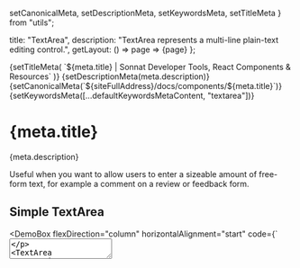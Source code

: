   setCanonicalMeta,
  setDescriptionMeta,
  setKeywordsMeta,
  setTitleMeta
} from "utils";

  title: "TextArea",
  description: "TextArea represents a multi-line plain-text editing control.",
  getLayout: () => page => <WithSidebar>{page}</WithSidebar>
};

<Head>
  {setTitleMeta(
    `${meta.title} | Sonnat Developer Tools, React Components & Resources`
  )}
  {setDescriptionMeta(meta.description)}
  {setCanonicalMeta(`${siteFullAddress}/docs/components/${meta.title}`)}
  {setKeywordsMeta([...defaultKeywordsMetaContent, "textarea"])}
</Head>

<h1>
  <span>{meta.title}</span>
  <AnchorButton anchorId="overview" />
  <PageEditButton href={`pages/docs/components/${meta.title}.mdx`} />
</h1>

<p>{meta.description}</p>

<p>
  Useful when you want to allow users to enter a sizeable amount of free-form
  text, for example a comment on a review or feedback form.
</p>

<h2>
  <span>Simple TextArea</span>
  <AnchorButton anchorId="simple-textareas" />
</h2>

<DemoBox
  flexDirection="column"
  horizontalAlignment="start"
  code={`<TextArea
  name="input"
  placeholder="Placeholder"
  fluid
/>
<TextArea
  name="input"
  placeholder="read-only"
  readOnly
  fluid
/>
<TextArea
  name="input"
  placeholder="read-only"
  readOnly
  defaultValue="Default value + read-only"
  fluid
/>
<TextArea
  name="input"
  placeholder="read-only"
  defaultValue="Default value + disabled"
  disabled
  fluid
/>
<TextArea
  name="input"
  placeholder="read-only and disabled"
  readOnly
  disabled
  fluid
/>
<TextArea
  name="input"
  placeholder="read-only and disabled | with default value"
  defaultValue="Default value + disabled + read-only"
  readOnly
  disabled
  fluid
/>
<TextArea
  name="input"
  placeholder="Has Error"
  fluid
  hasError
/>
<TextArea
  name="input"
  placeholder="With helper text"
  fluid
  helperText="This is an informative helper text."
/>`}
>
  <TextArea
    name="input"
    placeholder="Placeholder"
    fluid
    className="demoSubject"
  />
  <TextArea
    name="input"
    placeholder="read-only"
    readOnly
    fluid
    className="demoSubject"
  />
  <TextArea
    name="input"
    placeholder="read-only"
    readOnly
    defaultValue="Default value + read-only"
    fluid
    className="demoSubject"
  />
  <TextArea
    name="input"
    placeholder="read-only"
    defaultValue="Default value + disabled"
    disabled
    fluid
    className="demoSubject"
  />
  <TextArea
    name="input"
    placeholder="read-only and disabled"
    readOnly
    disabled
    fluid
    className="demoSubject"
  />
  <TextArea
    name="input"
    placeholder="read-only and disabled | with default value"
    defaultValue="Default value + disabled + read-only"
    readOnly
    disabled
    fluid
    className="demoSubject"
  />
  <TextArea
    name="input"
    placeholder="Has Error"
    fluid
    hasError
    className="demoSubject"
  />
  <TextArea
    name="input"
    placeholder="With helper text"
    fluid
    helperText="This is an informative helper text."
    className="demoSubject"
  />
</DemoBox>

<h2>
  <span>Controlled TextArea</span>
  <AnchorButton anchorId="controlled-textarea" />
</h2>

<p>
  You can use the <inlineCode>value</inlineCode>, and{" "}
  <inlineCode>onChange</inlineCode> properties to control the behaviour of the
  textarea.
</p>

<TextAreaControlledDemo />

<h2>
  <span>API</span>
  <AnchorButton anchorId="api" />
</h2>

<p>Learn more about the properties and the customization points.</p>

<h3>
  <span>Usage</span>
  <AnchorButton anchorId="usage" />
</h3>

```typescript
// recommended
import TextArea from "@sonnat/ui/TextArea";

//or
import { TextArea } from "@sonnat/ui";
```

<h3>
  <span>Properties</span>
  <AnchorButton anchorId="properties" />
</h3>

<p>
  Note that the documentation avoids mentioning all the native props (there are
  a lot) in this section of the components.
</p>

<table cols={4}>
  <caption>TextArea Properties</caption>
  <thead>
    <tr>
      <th>Name</th>
      <th>Type</th>
      <th>Default</th>
      <th>Description</th>
    </tr>
  </thead>
  <tbody>
    <tr>
      <td>className</td>
      <td>string</td>
      <td>-</td>
      <td>
        Append to the class names applied to the component so you can override
        or extend the styles.
      </td>
    </tr>
    <tr>
      <td>name</td>
      <td>string</td>
      <td>-</td>
      <td>The name of the textarea.</td>
    </tr>
    <tr>
      <td>placeholder</td>
      <td>string</td>
      <td>-</td>
      <td>
        The <inlineCode>placeholder</inlineCode> property of the textarea.
      </td>
    </tr>
    <tr>
      <td>value</td>
      <td>string</td>
      <td>-</td>
      <td>The value of the textarea. The DOM API casts this to a string.</td>
    </tr>
    <tr>
      <td>defaultValue</td>
      <td>string</td>
      <td>-</td>
      <td>The default value. Use when the component is not controlled.</td>
    </tr>
    <tr>
      <td>helperText</td>
      <td>string</td>
      <td>-</td>
      <td>The helper text content.</td>
    </tr>
    <tr>
      <td>helperIcon</td>
      <td>node</td>
      <td>-</td>
      <td>The helper icon element placed before the helper text.</td>
    </tr>
    <tr>
      <td>resizable</td>
      <td>boolean</td>
      <td>false</td>
      <td>
        If <inlineCode>true</inlineCode>, the textarea will be vertically
        resizable.
      </td>
    </tr>
    <tr>
      <td>disabled</td>
      <td>boolean</td>
      <td>false</td>
      <td>
        If <inlineCode>true</inlineCode>, the textarea will be disabled.
      </td>
    </tr>
    <tr>
      <td>readOnly</td>
      <td>boolean</td>
      <td>false</td>
      <td>
        If <inlineCode>true</inlineCode>, the textarea will be readOnly.
      </td>
    </tr>
    <tr>
      <td>focused</td>
      <td>boolean</td>
      <td>false</td>
      <td>
        If <inlineCode>true</inlineCode>, the textarea will be focused.
      </td>
    </tr>
    <tr>
      <td>autoFocus</td>
      <td>boolean</td>
      <td>false</td>
      <td>
        If <inlineCode>true</inlineCode>, the textarea will be focused on mount.
      </td>
    </tr>
    <tr>
      <td>required</td>
      <td>boolean</td>
      <td>false</td>
      <td>
        If <inlineCode>true</inlineCode>, the textarea will be required.
      </td>
    </tr>
    <tr>
      <td>hasError</td>
      <td>boolean</td>
      <td>false</td>
      <td>
        If <inlineCode>true</inlineCode>, the textarea will indicate invalid
        input.
      </td>
    </tr>
    <tr>
      <td>fluid</td>
      <td>boolean</td>
      <td>false</td>
      <td>
        If <inlineCode>true</inlineCode>, the textarea will be fluid (max-width:
        100%)
      </td>
    </tr>
    <tr>
      <td>inputProps</td>
      <td>object</td>
      <td>-</td>
      <td>
        The properties applied to the <inlineCode>textarea</inlineCode> element.
      </td>
    </tr>
    <tr>
      <td>onChange</td>
      <td>function</td>
      <td>-</td>
      <td>
        The Callback fires when the state has changed.
        <br />
        <em>
          <strong>Signature:</strong>
        </em>{" "}
        <inlineCode>
          function(event: React.ChangeEvent, value: string) => void
        </inlineCode>
        <br />
        <em>
          <strong>Note:</strong>
        </em>{" "}
        You can also pull out the current value by accessing{" "}
        <inlineCode>event.target.value</inlineCode> (string).
      </td>
    </tr>
  </tbody>
  <tfoot>
    <tr>
      <td colSpan="4">
        <ul>
          <li>
            The <inlineCode>ref</inlineCode> is forwarded to the root element.
          </li>
          <li>
            Any other properties supplied will be provided to the root element.
          </li>
        </ul>
      </td>
    </tr>
  </tfoot>
</table>

